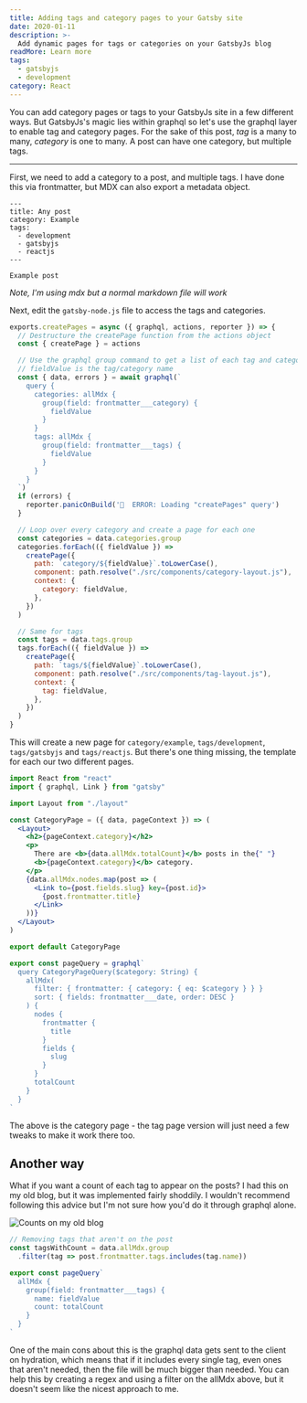 ```yaml
---
title: Adding tags and category pages to your Gatsby site
date: 2020-01-11
description: >-
  Add dynamic pages for tags or categories on your GatsbyJs blog
readMore: Learn more
tags:
  - gatsbyjs
  - development
category: React
---
```


You can add category pages or tags to your GatsbyJs site in a few different ways.
But GatsbyJs's magic lies within graphql so let's use the graphql layer to enable
tag and category pages. For the sake of this post, _tag_ is a many to many,
_category_ is one to many. A post can have one category, but multiple tags.

---

First, we need to add a category to a post, and multiple tags.
I have done this via frontmatter, but MDX can also export a metadata object.

```mdx
---
title: Any post
category: Example
tags:
  - development
  - gatsbyjs
  - reactjs
---

Example post
```

_Note, I'm using mdx but a normal markdown file will work_

Next, edit the `gatsby-node.js` file to access the tags and categories.

```js
exports.createPages = async ({ graphql, actions, reporter }) => {
  // Destructure the createPage function from the actions object
  const { createPage } = actions

  // Use the graphql group command to get a list of each tag and category
  // fieldValue is the tag/category name
  const { data, errors } = await graphql(`
    query {
      categories: allMdx {
        group(field: frontmatter___category) {
          fieldValue
        }
      }
      tags: allMdx {
        group(field: frontmatter___tags) {
          fieldValue
        }
      }
    }
  `)
  if (errors) {
    reporter.panicOnBuild('🚨  ERROR: Loading "createPages" query')
  }

  // Loop over every category and create a page for each one
  const categories = data.categories.group
  categories.forEach(({ fieldValue }) =>
    createPage({
      path: `category/${fieldValue}`.toLowerCase(),
      component: path.resolve("./src/components/category-layout.js"),
      context: {
        category: fieldValue,
      },
    })
  )

  // Same for tags
  const tags = data.tags.group
  tags.forEach(({ fieldValue }) =>
    createPage({
      path: `tags/${fieldValue}`.toLowerCase(),
      component: path.resolve("./src/components/tag-layout.js"),
      context: {
        tag: fieldValue,
      },
    })
  )
}
```

This will create a new page for `category/example`, `tags/development`, `tags/gatsbyjs`
and `tags/reactjs`. But there's one thing missing, the template for each our two different
pages.

```jsx
import React from "react"
import { graphql, Link } from "gatsby"

import Layout from "./layout"

const CategoryPage = ({ data, pageContext }) => (
  <Layout>
    <h2>{pageContext.category}</h2>
    <p>
      There are <b>{data.allMdx.totalCount}</b> posts in the{" "}
      <b>{pageContext.category}</b> category.
    </p>
    {data.allMdx.nodes.map(post => (
      <Link to={post.fields.slug} key={post.id}>
        {post.frontmatter.title}
      </Link>
    ))}
  </Layout>
)

export default CategoryPage

export const pageQuery = graphql`
  query CategoryPageQuery($category: String) {
    allMdx(
      filter: { frontmatter: { category: { eq: $category } } }
      sort: { fields: frontmatter___date, order: DESC }
    ) {
      nodes {
        frontmatter {
          title
        }
        fields {
          slug
        }
      }
      totalCount
    }
  }
`
```

The above is the category page - the tag page version will
just need a few tweaks to make it work there too.

## Another way

What if you want a count of each tag to appear on the posts?
I had this on my old blog, but it was implemented fairly shoddily.
I wouldn't recommend following this advice but I'm not sure how
you'd do it through graphql alone.

![Counts on my old blog](content/assets/tag-count.png)

```jsx
// Removing tags that aren't on the post
const tagsWithCount = data.allMdx.group
  .filter(tag => post.frontmatter.tags.includes(tag.name))

export const pageQuery`
  allMdx {
    group(field: frontmatter___tags) {
      name: fieldValue
      count: totalCount
    }
  }
`
```

One of the main cons about this is the graphql data gets sent
to the client on hydration, which means that if it includes every single
tag, even ones that aren't needed, then the file will be much bigger than
needed. You can help this by creating a regex and using a filter on the allMdx above,
but it doesn't seem like the nicest approach to me.

